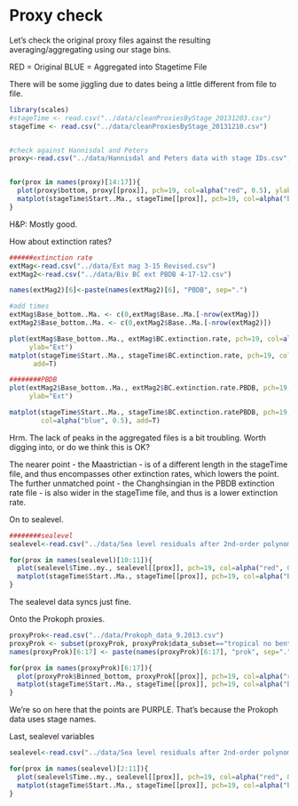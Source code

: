 Proxy check
========================================================

Let's check the original proxy files against the resulting averaging/aggregating using our stage bins.

RED = Original
BLUE = Aggregated into Stagetime File

There will be some jiggling due to dates being a little different from file to file.

```r
library(scales)
#stageTime <- read.csv("../data/cleanProxiesByStage_20131203.csv")
stageTime <- read.csv("../data/cleanProxiesByStage_20131210.csv")


#check against Hannisdal and Peters
proxy<-read.csv("../data/Hannisdal and Peters data with stage IDs.csv", na.strings="?")


for(prox in names(proxy)[14:17]){
  plot(proxy$bottom, proxy[[prox]], pch=19, col=alpha("red", 0.5), ylab=prox)
  matplot(stageTime$Start..Ma., stageTime[[prox]], pch=19, col=alpha("blue", 0.5), add=T)
}
```

H&P: Mostly good.

How about extinction rates?

```r
######extinction rate
extMag<-read.csv("../data/Ext mag 3-15 Revised.csv")
extMag2<-read.csv("../data/Biv BC ext PBDB 4-17-12.csv")

names(extMag2)[6]<-paste(names(extMag2)[6], "PBDB", sep=".")

#add times
extMag$Base_bottom..Ma. <- c(0,extMag$Base..Ma.[-nrow(extMag)])
extMag2$Base_bottom..Ma. <- c(0,extMag2$Base..Ma.[-nrow(extMag2)])

plot(extMag$Base_bottom..Ma., extMag$BC.extinction.rate, pch=19, col=alpha("red", 0.5), 
     ylab="Ext")
matplot(stageTime$Start..Ma., stageTime$BC.extinction.rate, pch=19, col=alpha("blue", 0.5), 
      add=T)

########PBDB
plot(extMag2$Base_bottom..Ma., extMag2$BC.extinction.rate.PBDB, pch=19, col=alpha("red", 0.5), 
     ylab="Ext")

matplot(stageTime$Start..Ma., stageTime$BC.extinction.ratePBDB, pch=19, 
        col=alpha("blue", 0.5), add=T)

```

Hrm.  The lack of peaks in the aggregated files is a bit troubling.  Worth digging into, or do we think this is OK?

The nearer point - the Maastrictian - is of a different length in the stageTime file, and thus encompasses other extinction rates, which lowers the point.
The further unmatched point - the Changhsingian in the PBDB extinction rate file - is also wider in the stageTime file, and thus is a lower extinction rate.


On to sealevel.

```r
########sealevel
sealevel<-read.csv("../data/Sea level residuals after 2nd-order polynomial fit.csv")

for(prox in names(sealevel)[10:11]){
  plot(sealevel$Time..my., sealevel[[prox]], pch=19, col=alpha("red", 0.5), ylab=prox)
  matplot(stageTime$Start..Ma., stageTime[[prox]], pch=19, col=alpha("blue", 0.5), add=T)
}
```


The sealevel data syncs just fine.

Onto the Prokoph proxies.
```r

proxyProk<-read.csv("../data/Prokoph_data_9.2013.csv")
proxyProk <- subset(proxyProk, proxyProk$data_subset=="tropical no benthics")
names(proxyProk)[6:17] <- paste(names(proxyProk)[6:17], "prok", sep=".")

for(prox in names(proxyProk)[6:17]){
  plot(proxyProk$Binned_bottom, proxyProk[[prox]], pch=19, col=alpha("red", 0.5), ylab=prox)
  matplot(stageTime$Start..Ma., stageTime[[prox]], pch=19, col=alpha("blue", 0.5), add=T)
}

```

We're so on here that the points are PURPLE.  That's because the Prokoph data uses stage names.

Last, sealevel variables
```r
sealevel<-read.csv("../data/Sea level residuals after 2nd-order polynomial fit.csv")

for(prox in names(sealevel)[2:11]){
  plot(sealevel$Time..my., sealevel[[prox]], pch=19, col=alpha("red", 0.5), ylab=prox)
  matplot(stageTime$Start..Ma., stageTime[[prox]], pch=19, col=alpha("blue", 0.5), add=T)
}

```
